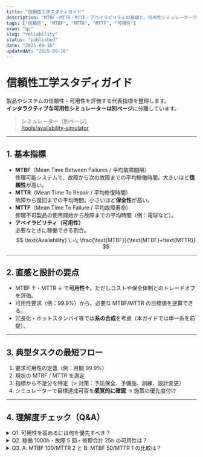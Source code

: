 ```yaml
---
title: "信頼性工学スタディガイド"
description: "MTBF・MTTR・MTTF・アベイラビリティの基礎と、可用性シミュレーターでの体感"
tags: ["信頼性", "MTBF", "MTTR", "MTTF", "可用性"]
exam: "qc"
slug: "reliability"
status: "published"
date: "2025-09-16"
updatedAt: "2025-09-16"
---
```


# 信頼性工学スタディガイド

製品やシステムの信頼性・可用性を評価する代表指標を整理します。  
**インタラクティブな可用性シミュレーターは別ページ**に分離しています。

> シミュレーター（別ページ）  
> [/tools/availability-simulator](/tools/availability-simulator)

---

## 1. 基本指標

- **MTBF**（Mean Time Between Failures / 平均故障間隔）  
  修理可能システムで、故障から次の故障までの平均稼働時間。大きいほど**信頼性**が高い。
- **MTTR**（Mean Time To Repair / 平均修復時間）  
  故障から復旧までの平均時間。小さいほど**保全性**が高い。
- **MTTF**（Mean Time To Failure / 平均故障寿命）  
  修理不可製品の使用開始から故障までの平均時間（例：電球など）。
- **アベイラビリティ（可用性）**  
  必要なときに稼働できる割合。  
  $$
  \text{Availability} \;=\; \frac{\text{MTBF}}{\text{MTBF}+\text{MTTR}}
  $$

---

## 2. 直感と設計の要点

- MTBF ↑・MTTR ↓ で**可用性↑**。ただしコストや保全体制とのトレードオフを評価。  
- 可用性要求（例：99.9%）から、必要な MTBF/MTTR の目標値を逆算できる。  
- 冗長化・ホットスタンバイ等では**系の合成**を考慮（本ガイドでは単一系を前提）。

---

## 3. 典型タスクの最短フロー

1. 要求可用性の定義（例：月間 99.9%）  
2. 現状の MTBF / MTTR を測定  
3. 指標から不足分を特定（> 対策：予防保全、予備品、訓練、設計変更）  
4. シミュレーターで目標達成可否を**感覚的に確認** → 施策の優先度付け

---

## 4. 理解度チェック（Q&A）

<details class="qa-card">
  <summary class="qa-q">Q1. 可用性を高めるには何を優先すべき？</summary>
  <div class="qa-a">
    MTBF を伸ばす（故障しにくく）／MTTR を縮める（早く直す）の両輪。現実には MTTR 改善（保全体制の強化）が立ち上がりやすい。
  </div>
</details>

<details class="qa-card">
  <summary class="qa-q">Q2. 稼働 1000h・故障 5 回・修理合計 25h の可用性は？</summary>
  <div class="qa-a">
    MTBF=200h、MTTR=5h、可用性＝200/(200+5)=0.9756 → 97.56%。
  </div>
</details>

<details class="qa-card">
  <summary class="qa-q">Q3. A: MTBF 100/MTTR 2 と B: MTBF 50/MTTR 1 の比較は？</summary>
  <div class="qa-a">
    Aは信頼性が高い（壊れにくい）。Bは保全性が高い（直しやすい）。可用性は概ね同程度。
  </div>
</details>
